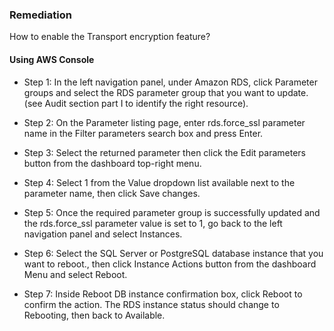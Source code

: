 ### Remediation

How to enable the Transport encryption feature?

#### Using AWS Console

- Step 1: In the left navigation panel, under Amazon RDS, click Parameter groups and select the RDS parameter group that you want to update.
  (see Audit section part I to identify the right resource).

- Step 2: On the Parameter listing page, enter rds.force_ssl parameter name in the Filter parameters search box and press Enter.

- Step 3: Select the returned parameter then click the Edit parameters button from the dashboard top-right menu.

- Step 4: Select 1 from the Value dropdown list available next to the parameter name, then click Save changes.

- Step 5: Once the required parameter group is successfully updated and the rds.force_ssl parameter value is set to 1, go back to the left navigation panel and select Instances.

- Step 6: Select the SQL Server or PostgreSQL database instance that you want to reboot., then click Instance Actions button from the dashboard Menu and select Reboot.

- Step 7: Inside Reboot DB instance confirmation box, click Reboot to confirm the action. The RDS instance status should change to Rebooting, then back to Available.
